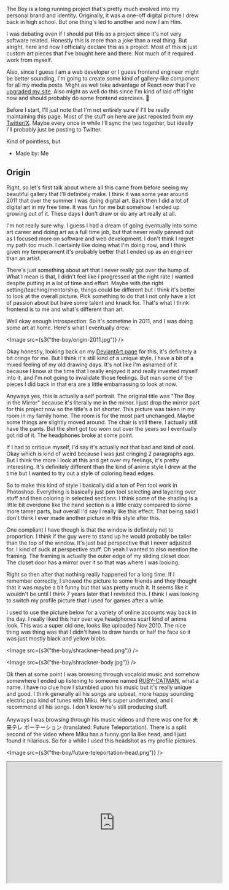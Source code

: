
<Gallery galleryConfigs={galleryConfigs} />

The Boy is a long running project that's pretty much evolved into my personal
brand and identity. Originally, it was a one-off digital picture I drew back in
high school. But one thing's led to another and now I am Him.

I was debating even if I should put this as a project since it's not very
software related. Honestly this is more than a joke than a real thing. But
alright, here and now I officially declare this as a project. Most of this is
just custom art pieces that I've bought here and there. Not much of it required
work from myself.

Also, since I guess I am a web developer or I guess frontend engineer might be
better sounding, I'm going to create some kind of gallery-like component for all
my media posts. Might as well take advantage of React now that I've [upgraded my
site](https://maxrchung.com/projects/maxrchungnext). Also might as well do this
since I'm kind of laid off right now and should probably do some frontend
exercises. 🤪

Before I start, I'll just note that I'm not entirely sure if I'll be really
maintaining this page. Most of the stuff on here are just reposted from my
[Twitter/X](https://twitter.com/maxrchung). Maybe every once in while I'll sync
the two together, but ideally I'll probably just be posting to Twitter.

Kind of pointless, but

- Made by: Me

## Origin

Right, so let's first talk about where all this came from before seeing my
beautiful gallery that I'll definitely make. I think it was some year around
2011 that over the summer I was doing digital art. Back then I did a lot of
digital art in my free time. It was fun for me but somehow I ended up growing
out of it. These days I don't draw or do any art really at all.

I'm not really sure why. I guess I had a dream of going eventually into some art
career and doing art as a full time job, but that never really panned out as I
focused more on software and web development. I don't think I regret my path too
much. I certainly like doing what I'm doing now, and I think given my
temperament it's probably better that I ended up as an engineer than an artist.

There's just something about art that I never really got over the hump of. What
I mean is that, I didn't feel like I progressed at the right rate I wanted
despite putting in a lot of time and effort. Maybe with the right
setting/teaching/mentorship, things could be different but I think it's better
to look at the overall picture. Pick something to do that I not only have a lot
of passion about but have some talent and knack for. That's what I think
frontend is to me and what's different than art.

Well okay enough introspection. So it's sometime in 2011, and I was doing some
art at home. Here's what I eventually drew:

<Image src={s3("the-boy/origin-2011.jpg")} />
<Caption value="The Boy in the Mirror" />

Okay honestly, looking back on my [DeviantArt
page](https://www.deviantart.com/shrackner/art/The-Boy-in-the-Mirror-251767803)
for this, it's definitely a bit cringe for me. But I think it's still kind of a
unique style. I have a bit of a mixed feeling of my old drawing days. It's not
like I'm ashamed of it because I know at the time that I really enjoyed it and
really invested myself into it, and I'm not going to invalidate those feelings.
But man some of the pieces I did back in that era are a little embarrassing to
look at now.

Anyways yes, this is actually a self portrait. The original title was "The Boy
in the Mirror" because it's literally me in the mirror. I just drop the mirror
part for this project now so the title's a bit shorter. This picture was taken
in my room in my family home. The room is for the most part unchanged. Maybe
some things are slightly moved around. The chair is still there. I actually
still have the pants. But the shirt got too worn out over the years so I
eventually got rid of it. The headphones broke at some point.

If I had to critique myself, I'd say it's actually not that bad and kind of
cool. Okay which is kind of weird because I was just cringing 2 paragraphs ago.
But I think the more I look at this and get over my feelings, it's pretty
interesting. It's definitely different than the kind of anime style I drew at
the time but I wanted to try out a style of coloring head edges.

So to make this kind of style I basically did a ton of Pen tool work in
Photoshop. Everything is basically just pen tool selecting and layering over
stuff and then coloring in selected sections. I think some of the shading is a
little bit overdone like the hand section is a little crazy compared to some
more tamer parts, but overall I'd say I really like this effect. That being said
I don't think I ever made another picture in this style after this.

One compliant I have though is that the window is definitely not to proportion.
I think if the guy were to stand up he would probably be taller than the top of
the window. It's just bad perspective that I never adjusted for. I kind of suck
at perspective stuff. Oh yeah I wanted to also mention the framing. The framing
is actually the outer edge of my sliding closet door. The closet door has a
mirror over it so that was where I was looking.

Right so then after that nothing really happened for a long time. If I remember
correctly, I showed the picture to some friends and they thought that it was
maybe a bit funny but that was pretty much it. It seems like it wouldn't be
until I think 7 years later that I revisited this. I think I was looking to
switch my profile picture that I used for games after a while.

I used to use the picture below for a variety of online accounts way back in the
day. I really liked this hair over eye headphones scarf kind of anime look. This
was a super old one, looks like uploaded Nov 2010. The nice thing was thing was
that I didn't have to draw hands or half the face so it was just mostly black
and yellow blobs.

<Image src={s3("the-boy/shrackner-head.png")} />
<Caption value="Head" />

<Image src={s3("the-boy/shrackner-body.jpg")} />
<Caption value="Body" />

Ok then at some point I was browsing through vocaloid music and somehow
somewhere I ended up listening to someone named
[RUBY-CATMAN](https://vocadb.net/Ar/3396), what a name. I have no clue how I
stumbled upon his music but it's really unique and good. I think generally all
his songs are upbeat, more happy sounding electric pop kind of tunes with Miku.
He's super underrated, and I recommend all his songs. I don't know he's still
producing stuff.

Anyways I was browsing through his music videos and there was one for 未来テレ
ポーテーション (translated: Future Teleportation). There is a split second of
the video where Miku has a funny gorilla like head, and I just found it
hilarious. So for a while I used this headshot as my profile pictures.

<Image src={s3("the-boy/future-teleportation-head.png")} />

<iframe
  width="560"
  height="315"
  src="https://www.youtube.com/embed/_EO-UA4QQ1A?si=ammcb5Ww7zmJPxRc"
  title="YouTube video player"
  allow="accelerometer; autoplay; clipboard-write; encrypted-media; gyroscope; picture-in-picture; web-share"
  allowFullScreen
/>
<Caption value="This is a banger" />

Fast forward to probably 2018, I wanted to change my profile picture again.
People use profile pictures for different reasons and for me I guess I wanted it
to be something not only representative of me but also something I personally
created. So thinking about some of my old pictures, this one came up, and I
figured why not let's crop the head out and see how that looks.

<Image src="/the-boy.jpg" />

This face expresses many things. I think he has a very stoic, focused, and
relaxed, but also judging expression. It is me, and I did create it so why not
use it as my profile picture everywhere. So I pretty much did that and updated
all my online socials and accounts to using it. The only place I don't really
use it is maybe LinkedIn, but I'm seriously debating whether to change that too.

Sometimes it can be hard to decide what I want to separate from personal and
online life. Especially usernames, I don't really know sometimes what I want to
use there. These days I like to go by WAXCHUG as a funny joke name for some
online games, but I went by S2VX for a while since that was an important project
of mine, and I think a pretty cool name with history. But I also use maxrchung
in some places.

After changing my profile everywhere, my friends and I started using the face as
an server emote pretty much as a meme. On Discord it was added as
:daBOiindaMrrr:. Then slowly, sometimes within days, weeks, months, I started
collecting newer and newer pieces of The Boy merchandise until I have what I
have now.

At this point I could probably go into in-depth details about how every new The
Boy addition was made, but I think I want to avoid going too deep. I like making
these free form posts but it takes a lot of time, a lot of typing, and there's a
reason why I haven't done these for like the past 3 or 4 years or something. I'm
going to try something a little different and make a customized gallery of sorts
to showcase all my The Boy things.

## Gallery

I moved the gallery to the top of the post since I think that's probably where I
expect to see it more easily. Usually I keep everything chronological though so
not sure, maybe I'll the gallery down here. I'll maybe write more in this
section once I'm done because it's been pretty interesting building the gallery
so far.

Okay as usual it's been a while since I worked on the gallery but I figured I'd
try and wrap up this post on it. I'll talk about some of the implementation
details of gallery. There could be more additions to add to it but I'm satisfied
where it is. React is probably a must at this point to implement it since this
is a Next project. Except for icons though, I did not use Evergreen. So all
styling was done through SASS. I just wanted to get a bit lower level for this one.

The gallery is made up of 2 components, a `<Gallery />` for showing the gallery
of items and a `<Viewer />` for showing a single image. For gallery, I guess I
took some inspirations from Twitter/Instagram views with the 3 column layout. On
mobile, this gets shrunk to 2 columns. I used `display: grid`, which I think
makes sense since `flex` may have issues with lining up columns/rows without
forcing widths/heights.

I'm pretty bad at `grid` stuff to be honest, but I don't know how I'd dive
deeper into it. These days I feel somewhat lazy learning about new tech. Which
is not a good thing if I want to keep up my skills up, but my routine is just
work on one side project, move onto the next, and if I happen to need to pick up
skills or research something for that project, then learn that, but not go out
of my way to learn something.

Anyways, the one thing I wanted to learn a bit more of was animating stuff. The
Boy picture on the home page uses key frames animation, but here I tried out
`transition` for the first time, and that was surprisingly easy to set up. I
just made a small effect to darken on hover. I'll definitely remember this going
forward as I do like to add more visual cues to frontend changes. Though it's
probably easy to overdo these kinds of things. I think there's an argument to
make things as snappy as possible since that's an immediate response instead
lagging a transition.

Implementing the viewer was more complicated. I've never really built a modal
component from scratch before so there were some odd challenges I faced.
Probably the most annoying was dealing with the scrollbar. To darken the background, I stretch a fixed div over the whole page, but the browser scrollbar can still be seen. When I looked at example implementations (Evergreen/Twitter), it seems like most sites will hide the scrollbar temporary when the modal is open. So that's what I did, and I put some custom styling into the `body` element, while also thinking about scenarios where there are no scrollbars (mobile).

I could have left it at that but I wanted to also add some easier navigation, so I put some buttons in the viewer to go next and back. I think these buttons are a little hard to click and maybe supporting gestures would make navigation easier. My general feedback seems to be that it's too easy to click the dark background and leave the viewer on accident.

There's also probably something seriously wrong with the way leaving the viewer works. Leaving works by clicking the background, but I have a lot of `stopPropagation` calls so that clicking on the navigation buttons or the image or the image caption text doesn't propagate to the background and trigger leaving the viewer. I think this is probably an anti-pattern, if not for maintainable alone but maybe for accessibility. I remember reading briefly on Chakra UI docs that they handle this in a special way. Maybe the correct pattern is to make the background a sibling to the UI elements rather than the parent.

One more thing was handling loading of images. So what most sites will probably do is have a preview image and a larger image, where the preview image is significantly smaller in size so the gallery page can quickly load. I have a bunch of configs set up to basically specify a preview image and main image. The main image only gets loaded in the viewer.

A side note also is that one annoying thing I didn't have a solution for is that sometimes the image caption text will flicker because the image is still being loaded. I tried some things to adjust visibility of the text but overall it's still not good so I reverted it. I think the proper way to handle this is to get the image dimensions beforehand and create like a skeleton image that is loading at the correct width/height. This way the size of the image is always correct and there's no shifting around. I don't think this is easily available in Next.js SSG so I didn't pursue this too much.

Ok I think that's pretty much it. Overall, I think it was a good exercise building this. It took some time to be honest, maybe one to two days. Hopefully I'll have more opportunities to make these kinds of things because it's pretty fun.

<img src="/the-boy.jpg" />
